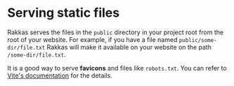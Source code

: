 # Serving static files

Rakkas serves the files in the `public` directory in your project root from the root of your website. For example, if you have a file named `public/some-dir/file.txt` Rakkas will make it available on your website on the path `/some-dir/file.txt`.

It is a good way to serve **favicons** and files like `robots.txt`. You can refer to [Vite's documentation](https://vitejs.dev/guide/assets.html#the-public-directory) for the details.

